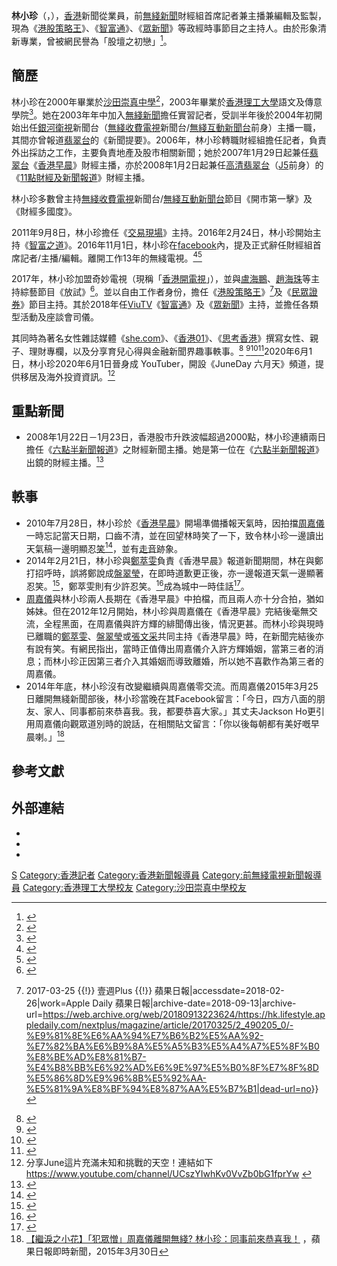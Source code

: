 {{主播資訊 
| 主播頭銜     = 前[[無綫新聞|無綫新聞]]財經組首席記者/主播/編輯/監製
| 主播姓名     = 林小珍 
| 主播英文名字 = Lam Siu Chun (June)
| 暱稱         = 小珍
| 主播照片檔案 = [[File:June_Lam_Siu_Chun's_portrait.png|265px]]
| 主播出生年分 = 
| 主播出生日期 = {{birth date and age|1980|2|3}}
| 主播逝世年分 = 
| 主播逝世日期 = 
| 逝世地       = 
| 主播年齡     = 
| 國籍         ={{CNHK}}
| 籍貫         = 
| 最高學歷     = [[香港理工大學|香港理工大學]]語文及傳意學院
| 母校         = [[沙田崇真中學|沙田崇真中學]]
| 婚姻狀況     = 已婚
| 配偶         = {{marriage| Jackson Ho|2014}}
| 宗教信仰     = 
| 官方網站     = https://www.youtube.com/channel/UCszYIwhKv0VvZb0bG1fprYw
|}}
'''林小珍'''（{{lang-en|June Lam}}，{{bd|1980年|2月3日|catIdx=L林}}），[[香港|香港]]新聞從業員，前[[無綫新聞|無綫新聞]]財經組首席記者兼主播兼編輯及監製，現為《[[港股策略王|港股策略王]]》、《[[智富通|智富通]]》、《[[民眾證券|眾新聞]]》等政經時事節目之主持人。由於形象清新專業，曾被網民譽為「股壇之初戀」<ref>{{cite web|url=http://www.dnfiyv.co/%E6%9E%97%E5%B0%8F%E7%8F%8D%E4%B8%88%E5%A4%AB-%E3%80%90%E4%B8%BB%E6%92%AD%E7%88%B8%E5%AA%BD%E3%80%91%E7%82%BA%E6%B9%8A%E5%A5%B3%E8%BD%89%E8%87%AA%E7%94%B1%E8%BA%AB%E5%B7%A5%E4%BD%9C/|title=林小珍丈夫 【主播爸媽】為湊女轉自由身工作|website=Dnfiyv|access-date=2021-05-17|archive-date=2021-05-17|archive-url=https://web.archive.org/web/20210517090144/http://www.dnfiyv.co/%e6%9e%97%e5%b0%8f%e7%8f%8d%e4%b8%88%e5%a4%ab-%e3%80%90%e4%b8%bb%e6%92%ad%e7%88%b8%e5%aa%bd%e3%80%91%e7%82%ba%e6%b9%8a%e5%a5%b3%e8%bd%89%e8%87%aa%e7%94%b1%e8%ba%ab%e5%b7%a5%e4%bd%9c/|dead-url=no}}</ref>。

==簡歷==
林小珍在2000年畢業於[[沙田崇真中學|沙田崇真中學]]<ref name="校友會會員名單 1999-2000 學年">{{Cite web |url=http://www.sttss.edu.hk/alumni/ac/membership/199900.htm |title=沙田崇真中學〈校友會會員名單 1999-2000 學年〉 |access-date=2017-11-30 |archive-date=2017-12-01 |archive-url=https://web.archive.org/web/20171201045126/http://www.sttss.edu.hk/alumni/ac/membership/199900.htm |dead-url=no }}</ref>，2003年畢業於[[香港理工大學|香港理工大學]]語文及傳意學院<ref>{{cite news |url=https://skypost.ulifestyle.com.hk/article/2646939/%E3%80%90%E6%84%9F%E6%83%85%E6%B7%B1%E5%8E%9A%E3%80%91%E5%BC%B5%E6%96%87%E9%87%87%E5%90%8C%E5%A5%BD%E5%8F%8B%E9%96%8Bparty%E6%85%B6%E7%94%9F%20%E6%98%94%E6%97%A5TVB%E6%96%B0%E8%81%9E%E4%B8%BB%E6%92%AD%E8%BF%91%E6%B3%81%E9%80%90%E5%80%8B%E6%95%B8 |title=張文采同好友開party慶生 昔日TVB新聞主播近況逐個數 |newspaper=晴報 |date=2020-05-19 |accessdate=2021-05-17 |archive-date=2021-05-17 |archive-url=https://web.archive.org/web/20210517090733/https://skypost.ulifestyle.com.hk/article/2646939/%E3%80%90%E6%84%9F%E6%83%85%E6%B7%B1%E5%8E%9A%E3%80%91%E5%BC%B5%E6%96%87%E9%87%87%E5%90%8C%E5%A5%BD%E5%8F%8B%E9%96%8Bparty%E6%85%B6%E7%94%9F%20%E6%98%94%E6%97%A5TVB%E6%96%B0%E8%81%9E%E4%B8%BB%E6%92%AD%E8%BF%91%E6%B3%81%E9%80%90%E5%80%8B%E6%95%B8 |dead-url=no }}</ref>。她在2003年年中加入[[:無線新聞|無綫新聞]]擔任實習記者，受訓半年後於2004年初開始出任[[無綫收費電視|銀河衛視]]新聞台（[[無綫收費電視|無綫收費電視]]新聞台/[[無綫互動新聞台|無綫互動新聞台]]前身）主播一職，其間亦曾報道[[翡翠台|翡翠台]]的《新聞提要》。2006年，林小珍轉職財經組擔任記者，負責外出採訪之工作，主要負責地產及股市相關新聞；她於2007年1月29日起兼任[[翡翠台|翡翠台]]《[[香港早晨|香港早晨]]》財經主播，亦於2008年1月2日起兼任[[高清翡翠台|高清翡翠台]]（[[J5|J5]]前身）的《[[11點財經及新聞報道|11點財經及新聞報道]]》財經主播。

林小珍多數曾主持[[無綫收費電視|無綫收費電視]]新聞台/[[無綫互動新聞台|無綫互動新聞台]]節目《開市第一擊》及《財經多國度》。

2011年9月8日，林小珍擔任《[[交易現場|交易現場]]》主持。2016年2月24日，林小珍開始主持《[[智富之道|智富之道]]》。2016年11月1日，林小珍在[[facebook|facebook]]內，提及正式辭任財經組首席記者/主播/編輯。離開工作13年的無綫電視。<ref>{{cite web |url=https://www.shemom.com/celeb-family/2018/01/林小珍不做全職媽媽/ |title=林小珍不做全職媽媽 |date=2018-01-30 |access-date=2018-02-26 |archive-date=2019-04-20 |archive-url=https://web.archive.org/web/20190420222035/https://www.shemom.com/celeb-family/2018/01/%e6%9e%97%e5%b0%8f%e7%8f%8d%e4%b8%8d%e5%81%9a%e5%85%a8%e8%81%b7%e5%aa%bd%e5%aa%bd/ |dead-url=no }}</ref><ref>{{Cite web|url=https://hk.finance.appledaily.com/finance/realtime/article/20160830/55576986|title=【李華華搶先睇】財經主播范巧茹、林小珍拜拜大台|accessdate=2018-02-26|work=Apple Daily 蘋果日報|archive-date=2018-02-26|archive-url=https://web.archive.org/web/20180226212107/https://hk.finance.appledaily.com/finance/realtime/article/20160830/55576986|dead-url=no}}</ref>

2017年，林小珍加盟奇妙電視（現稱「[[香港開電視|香港開電視]]」），並與[[盧海鵬|盧海鵬]]、[[趙海珠|趙海珠]]等主持綜藝節目《放試》<ref>{{Cite web|url=http://eastweek.my-magazine.me/main/67634|title=女主播輪住爆！林小珍幫大隻仔搽油 - 娛樂放題 - 精裝娛片|accessdate=2018-02-26|work=東周網【東周刊官方網站】Eastweek.com.hk|language=zh-tw|archive-date=2018-09-13|archive-url=https://web.archive.org/web/20180913230403/https://eastweek.my-magazine.me/main/67634|dead-url=no}}</ref>。並以自由工作者身份，擔任《[[港股策略王|港股策略王]]》<ref>{{Cite web|url=https://hk.lifestyle.appledaily.com/nextplus/magazine/article/20170325/2_490205_0/-%E9%81%8E%E6%AA%94%E7%B6%B2%E5%AA%92-%E7%82%BA%E6%B9%8A%E5%A5%B3%E5%A4%A7%E5%8F%B0%E8%BE%AD%E8%81%B7-%E4%B8%BB%E6%92%AD%E6%9E%97%E5%B0%8F%E7%8F%8D%E5%86%8D%E9%96%8B%E5%92%AA-%E5%81%9A%E8%BF%94%E8%87%AA%E5%B7%B1|title=【過檔網媒】為湊女大台辭職 主播林小珍再開咪：做返自己 {{!}} 2017-03-25 {{!}} 壹週Plus {{!}} 蘋果日報|accessdate=2018-02-26|work=Apple Daily 蘋果日報|archive-date=2018-09-13|archive-url=https://web.archive.org/web/20180913223624/https://hk.lifestyle.appledaily.com/nextplus/magazine/article/20170325/2_490205_0/-%E9%81%8E%E6%AA%94%E7%B6%B2%E5%AA%92-%E7%82%BA%E6%B9%8A%E5%A5%B3%E5%A4%A7%E5%8F%B0%E8%BE%AD%E8%81%B7-%E4%B8%BB%E6%92%AD%E6%9E%97%E5%B0%8F%E7%8F%8D%E5%86%8D%E9%96%8B%E5%92%AA-%E5%81%9A%E8%BF%94%E8%87%AA%E5%B7%B1|dead-url=no}}</ref>及《[[民眾證券|民眾證券]]》節目主持。其於2018年任[[ViuTV|ViuTV]]《[[智富通|智富通]]》及《[[眾新聞|眾新聞]]》主持，並擔任各類型活動及座談會司儀。

其同時為著名女性雜誌媒體《[[she.com|she.com]]》、《[[香港01|香港01]]》、《[[思考香港|思考香港]]》撰寫女性、親子、理財專欄，以及分享育兒心得與金融新聞界趣事軼事。<ref>{{cite news|url=https://hk.entertainment.appledaily.com/entertainment/daily/article/20170925/20162928|title=林小珍、范巧茹、趙海珠財經三姝 兼職生活開籠雀|newspaper=蘋果日報|date=2017-09-25|accessdate=2018-02-26|archive-date=2018-10-31|archive-url=https://web.archive.org/web/20181031133005/https://hk.entertainment.appledaily.com/entertainment/daily/article/20170925/20162928|dead-url=no}}</ref> <ref>{{Cite news|url=https://www.shemom.com/celeb-family/2018/01/%E6%9E%97%E5%B0%8F%E7%8F%8D%E4%B8%8D%E5%81%9A%E5%85%A8%E8%81%B7%E5%AA%BD%E5%AA%BD/|title=林小珍不做全職媽媽|accessdate=2018-02-26|language=en-US|archive-date=2019-04-20|archive-url=https://web.archive.org/web/20190420222035/https://www.shemom.com/celeb-family/2018/01/%e6%9e%97%e5%b0%8f%e7%8f%8d%e4%b8%8d%e5%81%9a%e5%85%a8%e8%81%b7%e5%aa%bd%e5%aa%bd/|dead-url=no}}</ref><ref>{{Cite web|title=《每位女性心中都有個富察‧傅恒》|url=https://blog.she.com/junelam/2018/09/07/%E3%80%8A%E6%AF%8F%E4%BD%8D%E5%A5%B3%E6%80%A7%E5%BF%83%E4%B8%AD%E9%83%BD%E6%9C%89%E5%80%8B%E5%AF%8C%E5%AF%9F%E2%80%A7%E5%82%85%E6%81%92%E3%80%8B/|work=blog.she.com|accessdate=2019-04-24|language=en-US}}</ref><ref>{{Cite web|title=老佛爺教曉女生愛壞男人「受夠即止」 立志嫁個有錢人不如學懂三個理財哲學|url=https://www.hk01.com/知性女生/299367/karl-lagerfeld教曉女生財政獨立-能給自己的chanel包包何止一個|work=香港01|date=2019-02-25|accessdate=2019-04-24|language=zh-HK|last=林小珍|archive-date=2019-04-24|archive-url=https://web.archive.org/web/20190424144953/https://www.hk01.com/%E7%9F%A5%E6%80%A7%E5%A5%B3%E7%94%9F/299367/karl-lagerfeld%E6%95%99%E6%9B%89%E5%A5%B3%E7%94%9F%E8%B2%A1%E6%94%BF%E7%8D%A8%E7%AB%8B-%E8%83%BD%E7%B5%A6%E8%87%AA%E5%B7%B1%E7%9A%84chanel%E5%8C%85%E5%8C%85%E4%BD%95%E6%AD%A2%E4%B8%80%E5%80%8B|dead-url=no}}</ref>2020年6月1日，林小珍2020年6月1日晉身成 YouTuber，開設《JuneDay 六月天》頻道，提供移居及海外投資資訊。<ref>分享June這片充滿未知和挑戰的天空！連結如下 https://www.youtube.com/channel/UCszYIwhKv0VvZb0bG1fprYw {{Wayback|url=https://www.youtube.com/channel/UCszYIwhKv0VvZb0bG1fprYw |date=20211003145331 }}</ref>

==重點新聞==
*2008年1月22日－1月23日，香港股市升跌波幅超過2000點，林小珍連續兩日擔任《[[六點半新聞報道|六點半新聞報道]]》之財經新聞主播。她是第一位在《[[六點半新聞報道|六點半新聞報道]]》出鏡的財經主播。<ref>{{Cite web|url=https://www.facebook.com/VCRBase/videos/10155311111336699/|title=香港民間電視片段資料庫 VCRBase |access-date=2018-02-26 |work=www.facebook.com |language=zh-Hans}}</ref>

==軼事==
*2010年7月28日，林小珍於《[[香港早晨|香港早晨]]》開場準備播報天氣時，因拍擋[[周嘉儀|周嘉儀]]一時忘記當天日期，口齒不清，並在回望林時笑了一下，致令林小珍一邊讀出天氣稿一邊明顯忍[[笑|笑]]<ref>{{cite news |url=https://www.youtube.com/watch?v=_5Lryo8v6BA |title=《香港早晨》 |publisher=[[無綫新聞|無綫新聞]] |date=2010年7月28日 |accessdate=2014年7月6日 |archive-date=2016年3月16日 |archive-url=https://web.archive.org/web/20160316140946/https://www.youtube.com/watch?v=_5Lryo8v6BA |dead-url=no }}{{zh-yue}}</ref>，並有[[走音|走音]]跡象。
*2014年2月21日，林小珍與[[鄭萃雯|鄭萃雯]]負責《香港早晨》報道新聞期間，林在與鄭打招呼時，誤將鄭說成[[盤翠瑩|盤翠瑩]]，在即時道歉更正後，亦一邊報道天氣一邊顯著忍笑。<ref>{{cite news |url=https://www.youtube.com/watch?v=v0yNC91fKK0 |title=《香港早晨》 |publisher=[[無綫新聞|無綫新聞]] |date=2014年2月21日 |accessdate=2014年7月6日 |archive-date=2015年6月8日 |archive-url=https://web.archive.org/web/20150608082223/https://www.youtube.com/watch?v=v0yNC91fKK0 |dead-url=no }}{{zh-yue}}</ref>，鄭萃雯則有少許忍笑。<ref>{{cite web |language=zh-hk |url=http://hk.ulifestyle.com.hk/topic/detail.html?id=ABFGD1ozBw1ZFQNo |title=點止得中東呼吸中吸呼吸綜合症？10件每次看都忍不住笑的新聞蝦碌史 |publisher=[[HK.ULifestyle.com.hk|HK.ULifestyle.com.hk]] |access-date=2015-06-24 |archive-date=2015-06-24 |archive-url=https://web.archive.org/web/20150624144555/http://hk.ulifestyle.com.hk/topic/detail.html?id=ABFGD1ozBw1ZFQNo |dead-url=no }}</ref>成為城中一時佳話<ref>{{Cite web|url=https://hk.entertainment.appledaily.com/entertainment/daily/article/20170925/20162928|title=前人妻主播相聚　林小珍：現在好開心，零壓力|accessdate=2018-02-26|work=Apple Daily 蘋果日報|archive-date=2018-10-31|archive-url=https://web.archive.org/web/20181031133005/https://hk.entertainment.appledaily.com/entertainment/daily/article/20170925/20162928|dead-url=no}}</ref>。
*[[周嘉儀|周嘉儀]]與林小珍兩人長期在《香港早晨》中拍檔，而且兩人亦十分合拍，猶如姊妹。但在2012年12月開始，林小珍與周嘉儀在《香港早晨》完結後毫無交流，全程黑面，在周嘉儀與許方輝的緋聞傳出後，情況更甚。而林小珍與現時已離職的[[鄭萃雯|鄭萃雯]]、[[盤翠瑩|盤翠瑩]]或[[張文采|張文采]]共同主持《香港早晨》時，在新聞完結後亦有說有笑。有網民指出，當時正值傳出周嘉儀介入許方輝婚姻，當第三者的消息；而林小珍正因第三者介入其婚姻而導致離婚，所以她不喜歡作為第三者的周嘉儀。
*2014年年底，林小珍沒有改變繼續與周嘉儀零交流。而周嘉儀2015年3月25日離開無綫新聞部後，林小珍當晚在其Facebook留言：「今日，四方八面的朋友、家人、同事都前來恭喜我。我，都要恭喜大家。」其丈夫Jackson Ho更引用周嘉儀向觀眾道別時的說話，在相關貼文留言：「你以後每朝都有美好嘅早晨喇。」<ref>[http://hk.apple.nextmedia.com/enews/realtime/20150330/53583036 【繼淚之小花】「犯眾憎」周嘉儀離開無綫? 林小珍：同事前來恭喜我！] {{Wayback|url=http://hk.apple.nextmedia.com/enews/realtime/20150330/53583036 |date=20160304204342 }}，蘋果日報即時新聞，2015年3月30日</ref>

==參考文獻==
{{reflist|2}}

==外部連結==
*{{Sinaweibo|5579852606}}
*{{Facebook|lamsiuchunjune}}
*{{Instagram|lamsiuchun23}}

{{DEFAULTSORT:LAM林小珍}}

[[Category:林姓|S]]
[[Category:香港記者|Category:香港記者]]
[[Category:香港新聞報導員|Category:香港新聞報導員]]
[[Category:前無綫電視新聞報導員|Category:前無綫電視新聞報導員]]
[[Category:香港理工大學校友|Category:香港理工大學校友]]
[[Category:沙田崇真中學校友|Category:沙田崇真中學校友]]